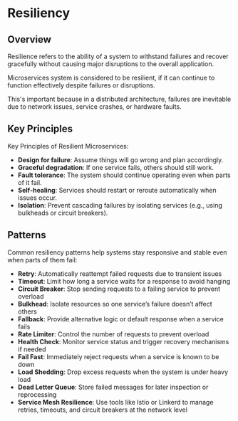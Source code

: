 # Resiliency

## Overview

Resilience refers to the ability of a system to withstand failures and recover gracefully without causing major disruptions to the overall application.

Microservices system is considered to be resilient, if it can continue to function effectively despite failures or disruptions.

This's important because in a distributed architecture, failures are inevitable due to network issues, service crashes, or hardware faults.


## Key Principles

Key Principles of Resilient Microservices:
- **Design for failure**: Assume things will go wrong and plan accordingly.
- **Graceful degradation**: If one service fails, others should still work.
- **Fault tolerance**: The system should continue operating even when parts of it fail.
- **Self-healing**: Services should restart or reroute automatically when issues occur.
- **Isolation**: Prevent cascading failures by isolating services (e.g., using bulkheads or circuit breakers).


## Patterns

Common resiliency patterns help systems stay responsive and stable even when parts of them fail:

- **Retry**: Automatically reattempt failed requests due to transient issues
- **Timeout**: Limit how long a service waits for a response to avoid hanging
- **Circuit Breaker**: Stop sending requests to a failing service to prevent overload
- **Bulkhead**: Isolate resources so one service’s failure doesn’t affect others
- **Fallback**: Provide alternative logic or default response when a service fails
- **Rate Limiter**: Control the number of requests to prevent overload
- **Health Check**: Monitor service status and trigger recovery mechanisms if needed
- **Fail Fast**: Immediately reject requests when a service is known to be down
- **Load Shedding**: Drop excess requests when the system is under heavy load
- **Dead Letter Queue**: Store failed messages for later inspection or reprocessing
- **Service Mesh Resilience**: Use tools like Istio or Linkerd to manage retries, timeouts, and circuit breakers at the network level
